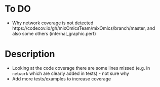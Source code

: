 
# To DO

- Why network coverage is not detected https://codecov.io/gh/mixOmicsTeam/mixOmics/branch/master, and also some others (internal_graphic.perf)

# Description

- Looking at the code coverage there are some lines missed (e.g. in `network` which are clearly added in tests) - not sure why
- Add more tests/examples to increase coverage
